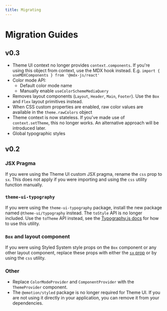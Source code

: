 ```yaml
---
title: Migrating
---
```


# Migration Guides

## v0.3

- Theme UI context no longer provides `context.components`. If you're using this object from context, use the MDX hook instead. E.g. `import { useMDXComponents } from '@mdx-js/react'`
- Color mode API:
  - Default color mode name
  - Manually enable `useColorSchemeMediaQuery`
- Removes layout components (`Layout`, `Header`, `Main`, `Footer`). Use the `Box` and `Flex` layout primitives instead.
- When CSS custom properties are enabled, raw color values are available in the `theme.rawColors` object
- Theme context is now stateless. If you've made use of `context.setTheme`, this no longer works. An alternative approach will be introduced later.
- Global typographic styles

## v0.2

### JSX Pragma

If you were using the Theme UI custom JSX pragma, rename the `css` prop to `sx`. This does not apply if you were importing and using the `css` utility function manually.

### `theme-ui-typography`

If you were using the `theme-ui-typography` package, install the new package named `@theme-ui/typography` instead.
The `toStyle` API is no longer included. Use the `toTheme` API instead, see the [Typography.js docs](/styling-mdx/#typographyjs) for how to use this utility.

### `Box` and layout component

If you were using Styled System style props on the `Box` component or any other layout component, replace these props with either the [`sx` prop](/sx-prop) or by using the `css` utility.

### Other

- Replace `ColorModeProvider` and `ComponentProvider` with the `ThemeProvider` component.
- The `@emotion/styled` package is no longer required for Theme UI. If you are not using it directly in your application, you can remove it from your dependencies.
